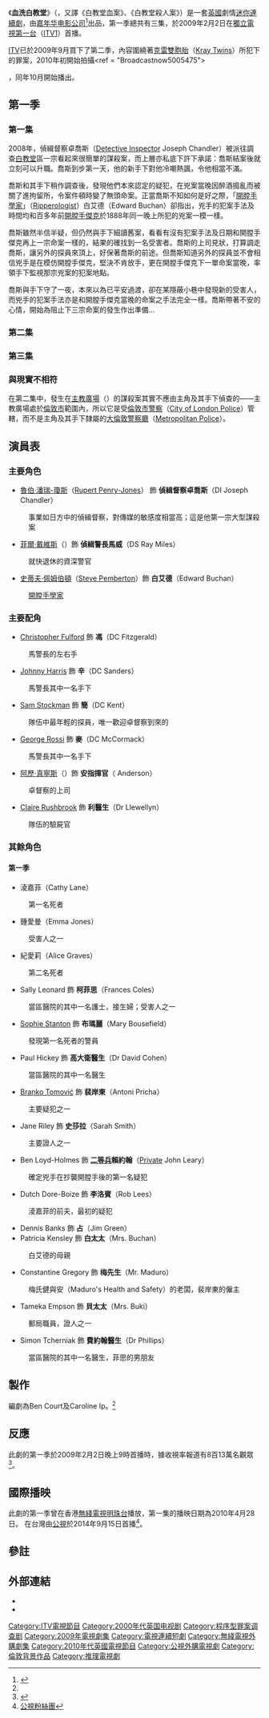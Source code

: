 {{Infobox television
|show_name          = 血洗白教堂
| original_name = ''Whitechapel''
|image              = [[Image:whitechapel-tvseries.jpg|Image:whitechapel-tvseries.jpg]]
|caption            = 《血洗白教堂》的三名主要角色
|aka                = 
|genre              = [[電視劇|電視劇]]
|creator            = 
|writer             = Ben Court<br>Caroline Ip
|director           = S.J. Clarkson
|creat_director     = 
|developer          = 
|presenter          = 
|starring           = [[Rupert_Penry-Jones|Rupert Penry-Jones]]<br>[[Phil_Davis_(actor)|Phil Davis]]<br>[[Steve_Pemberton|Steve Pemberton]]
|voices             = 
|narrated           = 
|theme_composer     = 
|opentheme          = 
|endtheme           = 
|composer           = 
|country            = {{UK}}
|language           = [[英語|英語]]
|num_series         = 4
|num_episodes       = 18
|list_episodes      = 
|distributor        = 
|executive_producer = Sally Woodward Gentle
|company            = [[嘉年华电影公司|嘉年华电影公司]]
|producer           = Marcus Wilson
|sup_producer       = 
|asst_producer      = 
|cons_producer      = 
|co-producer        = 
|editor             = Liana Del Giudice
|story_editor       = 
|location           = 
|cinematography     = Balazs Bolygo
|camera_setup       = 
|runtime            = 60分鐘
|channel            = [[獨立電視第一台|ITV1]]
|picture_format     = 
|audio_format       = 
|first_run          = 
|first_aired        = {{Start date|2009|2|2}}
|last_aired         = {{End date|2012|10|9}}
|preceded_by        = 
|followed_by        = 
|related            =
|website            = http://www.itv.com/Whitechapel/
|production_website = 
}}
《'''血洗白教堂'''》（{{lang-en|'''''Whitechapel'''''}}，又譯《白教堂血案》、《白教堂殺人案》）是一套[[英國電視|英國]]劇情[[迷你連續劇|迷你連續劇]]，由[[嘉年华电影公司|嘉年华电影公司]]<ref name="WPP18-19">{{cite book | title = Whitechapel Press Pack | publisher = [[ITV|ITV]] | pages = 18–19 | url = http://www.itv.com/PressCentre/Presspacks/Whitechapel/default.html | deadurl = yes | archiveurl = https://web.archive.org/web/20101021075536/http://www.itv.com/PressCentre/Presspacks/Whitechapel/default.html | archivedate = 2010年10月21日 | df =  | access-date = 2010年4月25日 }}</ref>出品，第一季總共有三集，於2009年2月2日在[[獨立電視第一台|獨立電視第一台]]（[[獨立電視台_(英國)|ITV1]]）首播。

[[英國獨立電視台|ITV]]已於2009年9月買下了第二季，內容圍繞著[[克雷雙胞胎|克雷雙胞胎]]（[[克雷兄弟|Kray Twins]]）所犯下的罪案，2010年初開始拍攝<ref = "Broadcastnow5005475">{{cite news |url=http://www.broadcastnow.co.uk/news/commissioning/whitechapel-to-return-to-itv/5005475.article/ |accessdate=2009-10-13 |title=Whitechapel to return to ITV |last=McMahon |first=Kate |date=2009-09-10 |archive-date=2019-10-21 |archive-url=https://web.archive.org/web/20191021203603/https://www.broadcastnow.co.uk/news/commissioning/whitechapel-to-return-to-itv/5005475.article/ |dead-url=no }}</ref>，同年10月開始播出。

==第一季==
===第一集===
2008年，偵緝督察卓喬斯（[[督察|Detective Inspector]] Joseph Chandler）被派往調查[[白教堂|白教堂]]區一宗看起來很簡單的謀殺案，而上層亦私底下許下承諾：喬斯結案後就立刻可以升職。喬斯到步第一天，他的新手下對他冷嘲熱諷，令他相當不滿。

喬斯和其手下稍作調查後，發現他們本來認定的疑犯，在兇案當晚因醉酒搗亂而被關了進拘留所，令案件頓時變了無頭命案。正當喬斯不知如何是好之際，「[[開膛手學家|開膛手學家]]」（[[開膛手傑克|Ripperologist]]）白艾德（Edward Buchan）卻指出，兇手的犯案手法及時間均和百多年前[[開膛手傑克|開膛手傑克]]於1888年同一晚上所犯的兇案一模一樣。

喬斯雖然半信半疑，但仍然與手下細讀舊案，看看有沒有犯案手法及日期和開膛手傑克再上一宗命案一樣的，結果的確找到一名受害者。喬斯的上司見狀，打算調走喬斯，讓另外的探員來頂上，好保著喬斯的前途。但喬斯知道另外的探員並不會相信兇手是在模仿開膛手傑克，堅決不肯放手，更在開膛手傑克下一單命案當晚，率領手下監視那宗兇案的犯案地點。

喬斯與手下守了一夜，本來以為已平安過渡，卻在某隱蔽小巷中發現新的受害人，而兇手的犯案手法亦是和開膛手傑克當晚的命案之手法完全一樣。喬斯帶著不安的心情，開始為阻止下三宗命案的發生作出準備…

===第二集===

===第三集===

===與現實不相符===
在第二集中，發生在[[主教廣場|主教廣場]]（{{tsl|en|Mitre Square|Mitre Square}}）的謀殺案其實不應由主角及其手下偵查的——主教廣場處於[[倫敦市|倫敦市]]範圍內，所以它是受[[倫敦市警察|倫敦市警察]]（[[倫敦市警察|City of London Police]]）管轄，而不是主角及其手下隸屬的[[大倫敦警察廳|大倫敦警察廳]]（[[倫敦警察廳|Metropolitan Police]]）。

==演員表==
<!--FULL INFORMATION ABOUT EACH CHARACTER IS STILL REQUIRED-->
===主要角色===
* [[魯伯·潘瑞-瓊斯|魯伯·潘瑞-瓊斯]]（[[魯伯·潘瑞-瓊斯|Rupert Penry-Jones]]） 飾 '''偵緝督察卓喬斯'''（DI Joseph Chandler）
:事業如日方中的偵緝督察，對傳媒的敏感度相當高；這是他第一宗大型謀殺案
* [[菲爾·戴維斯|菲爾·戴維斯]]（{{tsl|en|Phil Davis (actor)|Phil Davis}}）飾 '''偵緝警長馬威'''（DS Ray Miles）
:就快退休的資深警官
* [[史蒂夫·佩姆伯頓|史蒂夫·佩姆伯頓]]（[[史蒂夫·佩姆伯顿|Steve Pemberton]]）飾 '''白艾德'''（Edward Buchan）
:[[開膛手學家|開膛手學家]]

===主要配角===
* [[Christopher_Fulford|Christopher Fulford]] 飾 '''馮'''（DC Fitzgerald）
:馬警長的左右手
* [[Johnny_Harris|Johnny Harris]] 飾 '''辛'''（DC Sanders）
:馬警長其中一名手下
* [[Sam_Stockman|Sam Stockman]] 飾 '''簡'''（DC Kent）
:隊伍中最年輕的探員，唯一歡迎卓督察到來的
* [[George_Rossi|George Rossi]] 飾 '''麥'''（DC McCormack）
:馬警長其中一名手下
* [[阿歷·真寧斯|阿歷·真寧斯]]（{{tsl|en|Alex Jennings|Alex Jennings}}）飾 '''安指揮官'''（{{tsl|en|Commander#British police rank|Commander}} Anderson）
:卓督察的上司
* [[Claire_Rushbrook|Claire Rushbrook]] 飾 '''利醫生'''（Dr Llewellyn）
:隊伍的驗屍官

===其餘角色===
====第一季====
* 淩嘉菲（Cathy Lane）
:第一名死者
* 鍾愛曼（Emma Jones）
:受害人之一
* 紀愛莉（Alice Graves）
:第二名死者
* Sally Leonard 飾 '''柯菲思'''（Frances Coles）
:當區醫院的其中一名護士，接生婦；受害人之一
* [[Sophie_Stanton|Sophie Stanton]] 飾 '''布瑪麗'''（Mary Bousefield）
:發現第一名死者的警員
* Paul Hickey 飾 '''高大衛醫生'''（Dr David Cohen）
:當區醫院的其中一名醫生
* [[Branko_Tomović|Branko Tomović]] 飾 '''裴岸東'''（Antoni Pricha）
:主要疑犯之一
* Jane Riley 飾 '''史莎拉'''（Sarah Smith）
:主要證人之一
* Ben Loyd-Holmes 飾 '''[[二等兵|二等兵]]賴約翰'''（[[二等兵|Private]] John Leary）
:確定兇手在抄襲開膛手後的第一名疑犯
* Dutch Dore-Boize 飾 '''李洛賓'''（Rob Lees）
:淩嘉菲的前夫，最初的疑犯
* Dennis Banks 飾 '''占'''（Jim Green）
* Patricia Kensley 飾 '''白太太'''（Mrs. Buchan）
:白艾德的母親
* Constantine Gregory 飾 '''梅先生'''（Mr. Maduro）
:梅氏健與安（Maduro's Health and Safety）的老闆，裴岸東的僱主
* Tameka Empson 飾 '''貝太太'''（Mrs. Buki）
:郵局職員，證人之一
* Simon Tcherniak 飾 '''費約翰醫生'''（Dr Phillips）
:當區醫院的其中一名醫生，菲思的男朋友

==製作==
編劇為Ben Court及Caroline Ip。<ref name="imdb1186356"/>

==反應==
此劇的第一季於2009年2月2日晚上9時首播時，據收視率報道有8百13萬名觀眾<ref name="digital145359">{{cite news|url=http://www.digitalspy.co.uk/tv/a145359/itv-ripper-drama-grabs-81m.html?imdb|title=ITV Ripper drama grabs 8.1m|last=Wilkes|first=Neil|date=3 February 2009|accessdate=2009-02-10|archive-date=2009-02-15|archive-url=https://web.archive.org/web/20090215040527/http://www.digitalspy.co.uk/tv/a145359/itv-ripper-drama-grabs-81m.html?imdb|dead-url=no}}</ref>。

==國際播映==
此劇的第一季曾在香港[[電視廣播有限公司|無綫電視]][[明珠台|明珠台]]播放，第一集的播映日期為2010年4月28日。
在台灣由[[公視|公視]]於2014年9月15日首播<ref>[https://zh-tw.facebook.com/ptsseries/posts/799614116727287 公視粉絲團]</ref>。

==參註==
{{reflist}}

==外部連結==
*{{Imdb title|id=1186356}}
*{{Itv.com|id=whitechapel}}

{{DEFAULTSORT:Whitechapel (TV Series)}}
[[Category:ITV電視節目|Category:ITV電視節目]]
[[Category:2000年代英国电视剧|Category:2000年代英国电视剧]]
[[Category:程序型罪案调查剧|Category:程序型罪案调查剧]]
[[Category:2009年電視劇集|Category:2009年電視劇集]]
[[Category:電視連續短劇|Category:電視連續短劇]]
[[Category:無綫電視外購劇集|Category:無綫電視外購劇集]]
[[Category:2010年代英國電視節目|Category:2010年代英國電視節目]]
[[Category:公視外購電視劇|Category:公視外購電視劇]]
[[Category:倫敦背景作品|Category:倫敦背景作品]]
[[Category:推理電視劇|Category:推理電視劇]]